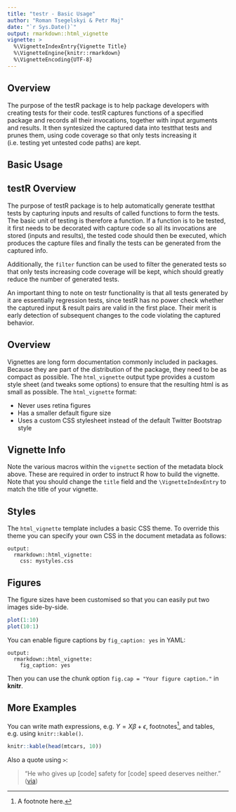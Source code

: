 ```yaml
---
title: "testr - Basic Usage"
author: "Roman Tsegelskyi & Petr Maj"
date: "`r Sys.Date()`"
output: rmarkdown::html_vignette
vignette: >
  %\VignetteIndexEntry{Vignette Title}
  %\VignetteEngine{knitr::rmarkdown}
  %\VignetteEncoding{UTF-8}
---
```


## Overview

The purpose of the testR package is to help package developers with creating tests for their code. testR captures functions of a specified package and records all their invocations, together with input arguments and results. It then syntesized the captured data into testthat tests and prunes them, using code coverage so that only tests increasing it (i.e. testing yet untested code paths) are kept. 

## Basic Usage





## testR Overview

The purpose of testR package is to help automatically generate testthat tests by capturing inputs and results of called functions to form the tests. The basic unit of testing is therefore a function. If a function is to be tested, it first needs to be decorated with capture code so all its invocations are stored (inputs and results), the tested code should then be executed, which produces the capture files and finally the tests can be generated from the captured info. 

Additionally, the `filter` function can be used to filter the generated tests so that only tests increasing code coverage will be kept, which should greatly reduce the number of generated tests.

An important thing to note on testr functionality is that all tests generated by it are essentially regression tests, since testR has no power check whether the captured input & result pairs are valid in the first place. Their merit is early detection of subsequent changes to the code violating the captured behavior. 

## Overview




Vignettes are long form documentation commonly included in packages. Because they are part of the distribution of the package, they need to be as compact as possible. The `html_vignette` output type provides a custom style sheet (and tweaks some options) to ensure that the resulting html is as small as possible. The `html_vignette` format:

- Never uses retina figures
- Has a smaller default figure size
- Uses a custom CSS stylesheet instead of the default Twitter Bootstrap style

## Vignette Info

Note the various macros within the `vignette` section of the metadata block above. These are required in order to instruct R how to build the vignette. Note that you should change the `title` field and the `\VignetteIndexEntry` to match the title of your vignette.

## Styles

The `html_vignette` template includes a basic CSS theme. To override this theme you can specify your own CSS in the document metadata as follows:

    output: 
      rmarkdown::html_vignette:
        css: mystyles.css

## Figures

The figure sizes have been customised so that you can easily put two images side-by-side. 

```r
plot(1:10)
plot(10:1)
```

You can enable figure captions by `fig_caption: yes` in YAML:

    output:
      rmarkdown::html_vignette:
        fig_caption: yes

Then you can use the chunk option `fig.cap = "Your figure caption."` in **knitr**.

## More Examples

You can write math expressions, e.g. $Y = X\beta + \epsilon$, footnotes^[A footnote here.], and tables, e.g. using `knitr::kable()`.

```r
knitr::kable(head(mtcars, 10))
```

Also a quote using `>`:

> "He who gives up [code] safety for [code] speed deserves neither."
([via](https://twitter.com/hadleywickham/status/504368538874703872))
